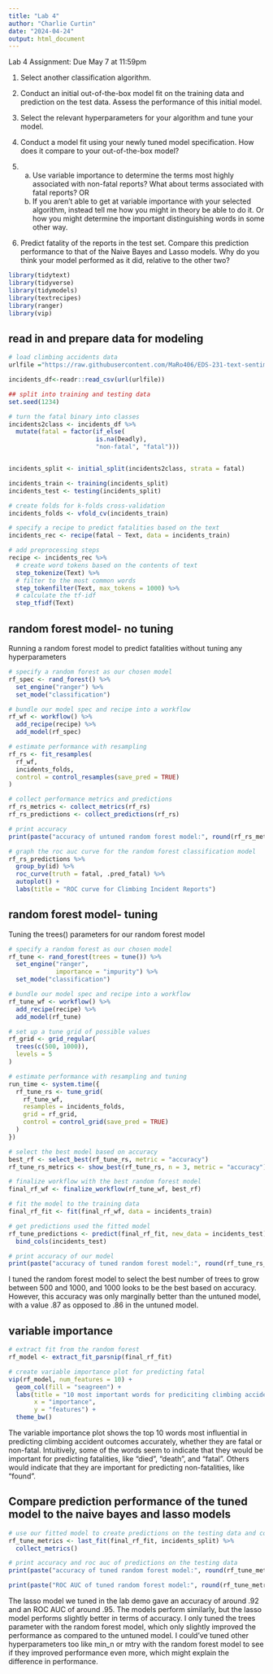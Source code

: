 ```yaml
---
title: "Lab 4"
author: "Charlie Curtin"
date: "2024-04-24"
output: html_document
---
```


Lab 4 Assignment: Due May 7 at 11:59pm

1. Select another classification algorithm.  

2. Conduct an initial out-of-the-box model fit on the training data and prediction on the test data.  Assess the performance of this initial model. 

3. Select the relevant hyperparameters for your algorithm and tune your model.

4. Conduct a model fit using your newly tuned model specification.  How does it compare to your out-of-the-box model?

5.
  a. Use variable importance to determine the terms most highly associated with non-fatal reports?  What about terms associated with fatal reports? OR
  b. If you aren't able to get at variable importance with your selected algorithm, instead tell me how you might in theory be able to do it. Or how you might determine the important distinguishing words in some other way. 

6. Predict fatality of the reports in the test set.  Compare this prediction performance to that of the Naive Bayes and Lasso models.  Why do you think your model performed as it did, relative to the other two?

```r
library(tidytext)
library(tidyverse)
library(tidymodels)
library(textrecipes)
library(ranger)
library(vip)
```

## read in and prepare data for modeling 

```r
# load climbing accidents data
urlfile ="https://raw.githubusercontent.com/MaRo406/EDS-231-text-sentiment/main/data/climbing_reports_model_dat.csv"

incidents_df<-readr::read_csv(url(urlfile))

## split into training and testing data
set.seed(1234)

# turn the fatal binary into classes
incidents2class <- incidents_df %>%
  mutate(fatal = factor(if_else(
                        is.na(Deadly),
                        "non-fatal", "fatal")))


incidents_split <- initial_split(incidents2class, strata = fatal)

incidents_train <- training(incidents_split)
incidents_test <- testing(incidents_split)

# create folds for k-folds cross-validation
incidents_folds <- vfold_cv(incidents_train)

# specify a recipe to predict fatalities based on the text
incidents_rec <- recipe(fatal ~ Text, data = incidents_train)

# add preprocessing steps
recipe <- incidents_rec %>%
  # create word tokens based on the contents of text
  step_tokenize(Text) %>%
  # filter to the most common words
  step_tokenfilter(Text, max_tokens = 1000) %>%
  # calculate the tf-idf
  step_tfidf(Text)
```

## random forest model- no tuning

Running a random forest model to predict fatalities without tuning any hyperparameters
```r
# specify a random forest as our chosen model
rf_spec <- rand_forest() %>%
  set_engine("ranger") %>%
  set_mode("classification")

# bundle our model spec and recipe into a workflow
rf_wf <- workflow() %>%
  add_recipe(recipe) %>%
  add_model(rf_spec)

# estimate performance with resampling
rf_rs <- fit_resamples(
  rf_wf, 
  incidents_folds, 
  control = control_resamples(save_pred = TRUE)
)

# collect performance metrics and predictions
rf_rs_metrics <- collect_metrics(rf_rs)
rf_rs_predictions <- collect_predictions(rf_rs)

# print accuracy
print(paste("accuracy of untuned random forest model:", round(rf_rs_metrics[1,3], 2)))

# graph the roc auc curve for the random forest classification model
rf_rs_predictions %>%
  group_by(id) %>%
  roc_curve(truth = fatal, .pred_fatal) %>%
  autoplot() +
  labs(title = "ROC curve for Climbing Incident Reports")
```

## random forest model- tuning

Tuning the trees() parameters for our random forest model
```r
# specify a random forest as our chosen model
rf_tune <- rand_forest(trees = tune()) %>%
  set_engine("ranger",
             importance = "impurity") %>%
  set_mode("classification")

# bundle our model spec and recipe into a workflow
rf_tune_wf <- workflow() %>%
  add_recipe(recipe) %>%
  add_model(rf_tune)

# set up a tune grid of possible values
rf_grid <- grid_regular(
  trees(c(500, 1000)),
  levels = 5
)

# estimate performance with resampling and tuning
run_time <- system.time({
  rf_tune_rs <- tune_grid(
    rf_tune_wf,
    resamples = incidents_folds,
    grid = rf_grid,
    control = control_grid(save_pred = TRUE)
  )
})

# select the best model based on accuracy
best_rf <- select_best(rf_tune_rs, metric = "accuracy")
rf_tune_rs_metrics <- show_best(rf_tune_rs, n = 3, metric = "accuracy")

# finalize workflow with the best random forest model
final_rf_wf <- finalize_workflow(rf_tune_wf, best_rf)

# fit the model to the training data
final_rf_fit <- fit(final_rf_wf, data = incidents_train)

# get predictions used the fitted model
rf_tune_predictions <- predict(final_rf_fit, new_data = incidents_test) %>% 
  bind_cols(incidents_test)

# print accuracy of our model
print(paste("accuracy of tuned random forest model:", round(rf_tune_rs_metrics[1,4], 2)))
```

I tuned the random forest model to select the best number of trees to grow between 500 and 1000, and 1000 looks to be the best based on accuracy. However, this accuracy was only marginally better than the untuned model, with a value .87 as opposed to .86 in the untuned model.

## variable importance

```r
# extract fit from the random forest
rf_model <- extract_fit_parsnip(final_rf_fit)

# create variable importance plot for predicting fatal
vip(rf_model, num_features = 10) +
  geom_col(fill = "seagreen") +
  labs(title = "10 most important words for prediciting climbing accident outcomes",
       x = "importance",
       y = "features") +
  theme_bw()
```

The variable importance plot shows the top 10 words most influential in predicting climbing accident outcomes accurately, whether they are fatal or non-fatal. Intuitively, some of the words seem to indicate that they would be important for predicting fatalities, like "died", "death", and "fatal". Others would indicate that they are important for predicting non-fatalities, like "found".

## Compare prediction performance of the tuned model to the naive bayes and lasso models

```r
# use our fitted model to create predictions on the testing data and collect performance metrics
rf_tune_metrics <- last_fit(final_rf_fit, incidents_split) %>% 
  collect_metrics()

# print accuracy and roc auc of predictions on the testing data
print(paste("accuracy of tuned random forest model:", round(rf_tune_metrics[1,3], 2)))

print(paste("ROC AUC of tuned random forest model:", round(rf_tune_metrics[2,3], 2)))
```

The lasso model we tuned in the lab demo gave an accuracy of around .92 and an ROC AUC of around .95. The models perform similarly, but the lasso model performs slightly better in terms of accuracy. I only tuned the trees parameter with the random forest model, which only slightly improved the performance as compared to the untuned model. I could've tuned other hyperparameters too like min_n or mtry with the random forest model to see if they improved performance even more, which might explain the difference in performance.



